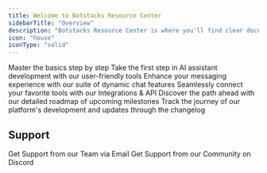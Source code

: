 ```yaml
---
title: Welcome to Botstacks Resource Center
sidebarTitle: "Overview"
description: "Botstacks Resource Center is where you'll find clear documentation on features, setup guides and more."
icon: "house"
iconType: "solid"
---
```



<CardGroup cols={2}>

  <Card title="Learn the Basics" icon="sparkles" href="basics">
    Master the basics step by step
  </Card>

  <Card title="Start building AI Assistants" icon="rocket" href="/build-first-assistant/create-botstack">
    Take the first step in AI assistant development with our user-friendly tools
  </Card>

  <Card title="Chat Features" icon="comments" href="/sdk-reference">
    Enhance your messaging experience with our suite of dynamic chat features
  </Card>

  <Card title="Integrations & API" icon="gear" href="/api-reference">
    Seamlessly connect your favorite tools with our Integrations & API
  </Card>

  <Card title="Roadmap" icon="compass" href="/miscellaneous/roadmap">
    Discover the path ahead with our detailed roadmap of upcoming milestones
  </Card>

  <Card title="Changelog" icon="clock" href="/miscellaneous/changelog">
    Track the journey of our platform's development and updates through the changelog
  </Card>

</CardGroup>


## Support

<CardGroup cols={2}>

  <Card title="Email" icon="envelope" href="mailto:Support@Botstacks.ai">
    Get Support from our Team via Email
  </Card>

  <Card title="Community" icon="discord" href="https://discord.gg/eXV43sfDkb">
    Get Support from our Community on Discord
  </Card>

</CardGroup>
